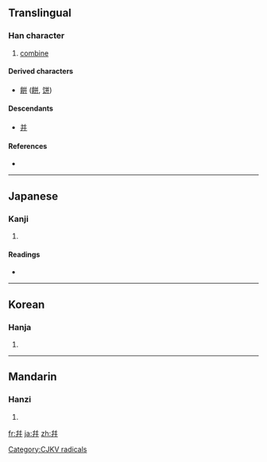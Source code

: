 {{also|並|幵|井}}
==Translingual==

===Han character===
{{Han char|rn=51|rad=干|as=05|sn=8|four=|canj=卜十卜十 (YJYJ)}}

# [[combine]]

====Derived characters====
* [[餠]] ([[餅]], [[饼]])

====Descendants====
* [[并]] {{qualifier|in compounds, such as 餅}}

====References====
* {{Han ref|kx=0340.070|dkj=09175|hdz=10408.060|uh=5E77|ud=24183}}

----

==Japanese==

===Kanji===
{{ja-kanji|grade=|rs=干05}}

# {{defn|Japanese}}

====Readings====
* {{ja-readings|on=[[へい]] (hei), [[ひょう]] (hyō)|kun=[[あわせる]] (awaseru), [[ならぶ]] (narabu)}}

----

==Korean==

===Hanja===
{{ko-hanja|hangeul=[[병]]|eumhun=[[어우르다|어우를]]|rv=byeong|mr=byŏng|y=byeong}}

# {{defn|Korean}}

[[Category:CJKV radicals]]

----

==Mandarin==

===Hanzi===
{{cmn-hanzi|pin=[[bīng]] ([[bing1]]), [[bìng]] ([[bing4]])|wg=ping<sup>1</sup>, ping<sup>4</sup>}}

# {{defn|Mandarin}}

[[fr:幷]]
[[ja:幷]]
[[zh:幷]]
